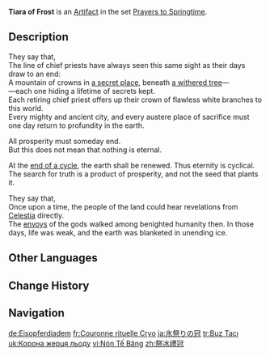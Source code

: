 {{Artifact Infobox
|image = Item Tiara of Frost.png
|set   = Prayers to Springtime
|piece = Circlet of Logos
}}
{{Description|A tiara worn by those tasked with offering sacrifices in ancient times. Because it once weathered years of icy cold, it possesses remarkable resistance.}}
'''Tiara of Frost''' is an [[Artifact]] in the set [[Prayers to Springtime]].

==Description==
They say that,<br>The line of chief priests have always seen this same sight as their days draw to an end:<br>A mountain of crowns in [[Domain|a secret place]], beneath [[Irminsul|a withered tree]]&mdash;<br>&mdash;each one hiding a lifetime of secrets kept.<br>Each retiring chief priest offers up their crown of flawless white branches to this world.<br>Every mighty and ancient city, and every austere place of sacrifice must one day return to profundity in the earth.

All prosperity must someday end.<br>But this does not mean that nothing is eternal.

At the [[Prayers for Wisdom|end of a cycle]], the earth shall be renewed. Thus eternity is cyclical.<br>The search for truth is a product of prosperity, and not the seed that plants it.

They say that,<br>Once upon a time, the people of the land could hear revelations from [[Celestia]] directly.<br>The [[Angel|envoys]] of the gods walked among benighted humanity then. In those days, life was weak, and the earth was blanketed in unending ice.

==Other Languages==
{{Other Languages
|en        = Tiara of Frost
|zhs       = 祭冰礼冠
|zhs_rm    = Jì Bīng Lǐ Guān
|zht       = 祭冰禮冠
|zht_rm    = Jì Bīng Lǐ Guān
|zh_tl     = Ice Sacrifice Ritual Crown
|ja        = 氷祭りの冠
|ja_rm     = Koori Matsuri no Kanmuri
|ja_tl     = Ice Ritual Crown
|ko        = 제빙의 관
|ko_rm     = Jebing-ui Gwan
|ko_tl     = Crown of Ice Ritual
|es        = Diadema de la Escarcha
|es_tl     = Frost Diadem
|fr        = Couronne rituelle Cryo
|fr_tl     = Cryo Ritual Crown
|ru        = Тиара холода
|ru_tl     = Tiara of Cold
|th        = Tiara of Frost
|vi        = Nón Tế Băng
|vi_tl     = 
|de        = Eisopferdiadem
|de_tl     = Ice Offering Diadem
|id        = Tiara of Frost
|pt        = Tiara de Gelo
|pt_tl     = 
|tr        = Buz Tacı
|tr_tl     = Ice Crown
|it        = Tiara del gelo
|it_tl     = 
}}

==Change History==
{{Change History|1.0}}

==Navigation==
{{Artifact Set Navbox|Prayers to Springtime}}

[[de:Eisopferdiadem]]
[[fr:Couronne rituelle Cryo]]
[[ja:氷祭りの冠]]
[[tr:Buz Tacı]]
[[uk:Корона жерця льоду]]
[[vi:Nón Tế Băng]]
[[zh:祭冰禮冠]]
